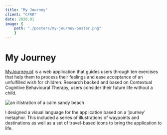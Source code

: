 ```yaml
---
title: "My Journey"
client: "CFRR"
date: 2020.01
image: { 
	path: "./posters/my-journey-poster.png" 
	}
---
```



# My Journey

<a href="https://myjourney.pt">MyJourney.pt</a> is a web application that guides
users through ten exercises that help them to process their feelings and ease acceptance
of an unfulfilled wish for children. Research backed and based on Contextual Cognitive
Behavioural Therapy, users consider their future life without a child.

<Image
	class="body-image"
	src={beach}
	alt="an illistration of a calm sandy beach"
/>

I designed a visual language for the application based on a ‘journey’ metaphor. This included a series of illustrations of waypoints and destinations as well as a set of travel-based icons to bring the application to life.
